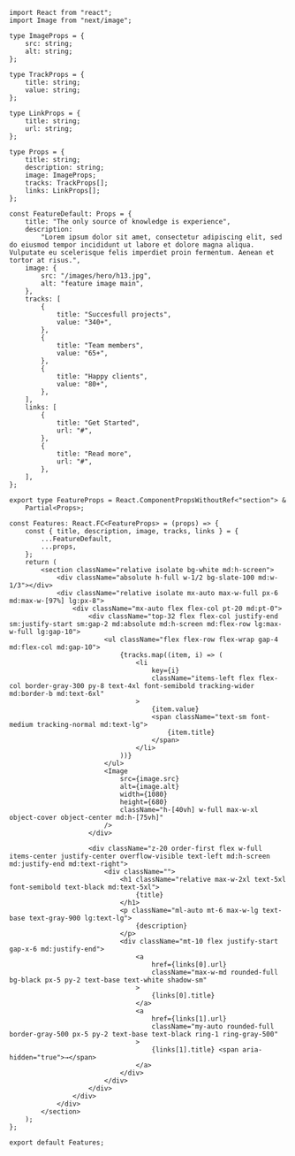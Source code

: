 ```tsx
import React from "react";
import Image from "next/image";

type ImageProps = {
    src: string;
    alt: string;
};

type TrackProps = {
    title: string;
    value: string;
};

type LinkProps = {
    title: string;
    url: string;
};

type Props = {
    title: string;
    description: string;
    image: ImageProps;
    tracks: TrackProps[];
    links: LinkProps[];
};

const FeatureDefault: Props = {
    title: "The only source of knowledge is experience",
    description:
        "Lorem ipsum dolor sit amet, consectetur adipiscing elit, sed do eiusmod tempor incididunt ut labore et dolore magna aliqua. Vulputate eu scelerisque felis imperdiet proin fermentum. Aenean et tortor at risus.",
    image: {
        src: "/images/hero/h13.jpg",
        alt: "feature image main",
    },
    tracks: [
        {
            title: "Succesfull projects",
            value: "340+",
        },
        {
            title: "Team members",
            value: "65+",
        },
        {
            title: "Happy clients",
            value: "80+",
        },
    ],
    links: [
        {
            title: "Get Started",
            url: "#",
        },
        {
            title: "Read more",
            url: "#",
        },
    ],
};

export type FeatureProps = React.ComponentPropsWithoutRef<"section"> &
    Partial<Props>;

const Features: React.FC<FeatureProps> = (props) => {
    const { title, description, image, tracks, links } = {
        ...FeatureDefault,
        ...props,
    };
    return (
        <section className="relative isolate bg-white md:h-screen">
            <div className="absolute h-full w-1/2 bg-slate-100 md:w-1/3"></div>
            <div className="relative isolate mx-auto max-w-full px-6 md:max-w-[97%] lg:px-8">
                <div className="mx-auto flex flex-col pt-20 md:pt-0">
                    <div className="top-32 flex flex-col justify-end sm:justify-start sm:gap-2 md:absolute md:h-screen md:flex-row lg:max-w-full lg:gap-10">
                        <ul className="flex flex-row flex-wrap gap-4 md:flex-col md:gap-10">
                            {tracks.map((item, i) => (
                                <li
                                    key={i}
                                    className="items-left flex flex-col border-gray-300 py-8 text-4xl font-semibold tracking-wider md:border-b md:text-6xl"
                                >
                                    {item.value}
                                    <span className="text-sm font-medium tracking-normal md:text-lg">
                                        {item.title}
                                    </span>
                                </li>
                            ))}
                        </ul>
                        <Image
                            src={image.src}
                            alt={image.alt}
                            width={1080}
                            height={680}
                            className="h-[40vh] w-full max-w-xl object-cover object-center md:h-[75vh]"
                        />
                    </div>

                    <div className="z-20 order-first flex w-full items-center justify-center overflow-visible text-left md:h-screen md:justify-end md:text-right">
                        <div className="">
                            <h1 className="relative max-w-2xl text-5xl font-semibold text-black md:text-5xl">
                                {title}
                            </h1>
                            <p className="ml-auto mt-6 max-w-lg text-base text-gray-900 lg:text-lg">
                                {description}
                            </p>
                            <div className="mt-10 flex justify-start gap-x-6 md:justify-end">
                                <a
                                    href={links[0].url}
                                    className="max-w-md rounded-full bg-black px-5 py-2 text-base text-white shadow-sm"
                                >
                                    {links[0].title}
                                </a>
                                <a
                                    href={links[1].url}
                                    className="my-auto rounded-full border-gray-500 px-5 py-2 text-base text-black ring-1 ring-gray-500"
                                >
                                    {links[1].title} <span aria-hidden="true">→</span>
                                </a>
                            </div>
                        </div>
                    </div>
                </div>
            </div>
        </section>
    );
};

export default Features;
```